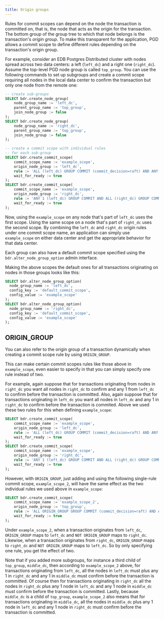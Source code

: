 ```yaml
---
title: Origin groups
---
```


Rules for commit scopes can depend on the node the transaction is committed on, that is, the node that acts as the origin for the transaction. The bottom group of the group tree to which that node belongs is the transaction's *origin group*. To make this transparent for the application, PGD allows a commit scope to define different rules depending on the transaction's origin group.

For example, consider an EDB Postgres Distributed cluster with nodes spread across two data centers: a left (`left_dc`) and a right one (`right_dc`). Assume the top-level PGD node group is called `top_group`. You can use the following commands to set up subgroups and create a commit scope requiring all nodes in the local data center to confirm the transaction but only one node from the remote one:

```sql
-- create sub-groups
SELECT bdr.create_node_group(
    node_group_name := 'left_dc',
    parent_group_name := 'top_group',
    join_node_group := false
);
SELECT bdr.create_node_group(
    node_group_name := 'right_dc',
    parent_group_name := 'top_group',
    join_node_group := false
);

-- create a commit scope with individual rules
-- for each sub-group
SELECT bdr.create_commit_scope(
    commit_scope_name := 'example_scope',
    origin_node_group := 'left_dc',
    rule := 'ALL (left_dc) GROUP COMMIT (commit_decision=raft) AND ANY 1 (right_dc) GROUP COMMIT',
    wait_for_ready := true
);
SELECT bdr.create_commit_scope(
    commit_scope_name := 'example_scope',
    origin_node_group := 'right_dc',
    rule := 'ANY 1 (left_dc) GROUP COMMIT AND ALL (right_dc) GROUP COMMIT (commit_decision=raft)',
    wait_for_ready := true
);
```

Now, using the `example_scope` on any node that's part of `left_dc` uses the first scope. Using the same scope on a node that's part of `right_dc` uses the second scope. By combining the `left_dc` and `right_dc` origin rules under one commit scope name, an application can simply use `example_scope` on either data center and get the appropriate behavior for that data center. 

Each group can also have a default commit scope specified using the `bdr.alter_node_group_option` admin interface.

Making the above scopes the default ones for all transactions originating on nodes in those groups looks like this:

```sql
SELECT bdr.alter_node_group_option(
  node_group_name := 'left_dc',
  config_key := 'default_commit_scope',
  config_value := 'example_scope'
);
SELECT bdr.alter_node_group_option(
  node_group_name := 'right_dc',
  config_key := 'default_commit_scope',
  config_value := 'example_scope'
);
```

## ORIGIN_GROUP

You can also refer to the origin group of a transaction dynamically when creating a commit scope rule by using `ORIGIN_GROUP`. 

This can make certain commit scopes rules like those above in `example_scope`, even easier to specify in that you can simply specify one rule instead of two.

For example, again suppose that for transactions originating from nodes in `right_dc` you want all nodes in `right_dc` to confirm and any 1 from `left_dc` to confirm before the transaction is committed. Also, again suppose that for transactions originating in `left_dc` you want all nodes in `left_dc` and any 1 in `right_dc` to confirm before the transaction is commited. Above we used these two rules for this when defining `example_scope`:

```sql
SELECT bdr.create_commit_scope(
    commit_scope_name := 'example_scope',
    origin_node_group := 'left_dc',
    rule := 'ALL (left_dc) GROUP COMMIT (commit_decision=raft) AND ANY 1 (right_dc) GROUP COMMIT',
    wait_for_ready := true
);
SELECT bdr.create_commit_scope(
    commit_scope_name := 'example_scope',
    origin_node_group := 'right_dc',
    rule := 'ANY 1 (left_dc) GROUP COMMIT AND ALL (right_dc) GROUP COMMIT (commit_decision=raft)',
    wait_for_ready := true
);
```

However, with `ORIGIN_GROUP`, just adding and using the following single-rule commit scope, `example_scope_2`, will have the same effect as the two individual rules we used above in `example_scope`:

```sql
SELECT bdr.create_commit_scope(
    commit_scope_name := 'example_scope_2',
    origin_node_group := 'top_group',
    rule := 'ALL ORIGIN_GROUP GROUP COMMIT (commit_decision=raft) AND ANY 1 NOT ORIGIN_GROUP GROUP COMMIT';
    wait_for_ready := true
);
```

Under `example_scope_2`, when a transaction originates from `left_dc`, `ORIGIN_GROUP` maps to `left_dc` and `NOT ORIGIN_GROUP` maps to `right_dc`. Likewise, when a transaction originates from `right_dc`, `ORIGIN_GROUP` maps to `right_dc` and `NOT ORIGIN_GROUP` maps to `left_dc`. So by only specifying one rule, you get the effect of two.

Note that if you added more subgroups, for instance a third child of `top_group`, `middle_dc`, then according to `example_scope_2` above, for transactions originating from `left_dc`, all the nodes in `left_dc` must plus any 1 in `right_dc` and any 1 in `middle_dc` must confirm before the transaction is committed. Of course then for transactions originating in `right_dc` all the nodes in `right_dc` plus any 1 node in `left_dc` and any 1 node in `middle_dc` must confirm before the transaction is committed. Lastly, because `middle_dc` is a child of `top_group`, `example_scope_2` also means that for transactions originating in `middle_dc`, all the nodes in `middle_dc` plus any 1 node in `left_dc` and any 1 node in `right_dc` must confirm before the transaction is committed.
